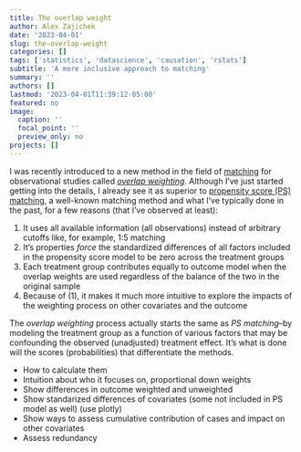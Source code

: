 ```yaml
---
title: The overlap weight
author: Alex Zajichek
date: '2023-04-01'
slug: the-overlap-weight
categories: []
tags: ['statistics', 'datascience', 'causation', 'rstats']
subtitle: 'A more inclusive approach to matching'
summary: ''
authors: []
lastmod: '2023-04-01T11:39:12-05:00'
featured: no
image:
  caption: ''
  focal_point: ''
  preview_only: no
projects: []
---
```


I was recently introduced to a new method in the field of [matching](https://en.wikipedia.org/wiki/Matching_(statistics)) for observational studies called [_overlap weighting_](https://jamanetwork.com/journals/jama/article-abstract/2765748). Although I've just started getting into the details, I already see it as superior to [propensity score (PS) matching](https://en.wikipedia.org/wiki/Propensity_score_matching), a well-known matching method and what I've typically done in the past, for a few reasons (that I've observed at least):

1. It uses all available information (all observations) instead of arbitrary cutoffs like, for example, 1:5 matching 
2. It's properties _force_ the standardized differences of all factors included in the propensity score model to be zero across the treatment groups
3. Each treatment group contributes equally to outcome model when the overlap weights are used regardless of the balance of the two in the original sample
4. Because of (1), it makes it much more intuitive to explore the impacts of the weighting process on other covariates and the outcome

The _overlap weighting_ process actually starts the same as _PS matching_--by modeling the treatment group as a function of various factors that may be confounding the observed (unadjusted) treatment effect. It's what is done will the scores (probabilities) that differentiate the methods. 

* How to calculate them
* Intuition about who it focuses on, proportional down weights
* Show differences in outcome weighted and unweighted
* Show standarized differences of covariates (some not included in PS model as well) (use plotly)
* Show ways to assess cumulative contribution of cases and impact on other covariates
* Assess redundancy